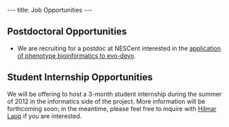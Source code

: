 ---
title: Job Opportunities
---

== Postdoctoral Opportunities ==

* We are recruiting for a postdoc at NESCent interested in the [https://docs.google.com/document/d/1CAiXFnzueBliLom_kRBnjDuDOuuRIrPkJ6zZNRBUeQQ/edit application of phenotype bioinformatics to evo-devo].

== Student Internship Opportunities ==

We will be offering to host a 3-month student internship during the summer of 2012 in the informatics side of the project. More information will be forthcoming soon; in the meantime, please feel free to inquire with [[User:Hlapp| Hilmar Lapp]] if you are interested.